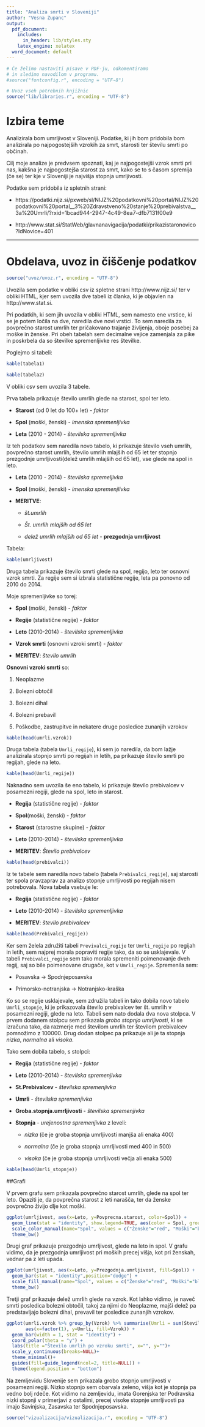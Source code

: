```yaml
---
title: "Analiza smrti v Sloveniji"
author: "Vesna Zupanc"
output:
  pdf_document:
    includes:
      in_header: lib/styles.sty
    latex_engine: xelatex
  word_document: default
---
```


```r
# Če želimo nastaviti pisave v PDF-ju, odkomentiramo
# in sledimo navodilom v programu.
#source("fontconfig.r", encoding = "UTF-8")

# Uvoz vseh potrebnih knjižnic
source("lib/libraries.r", encoding = "UTF-8")
```

# Izbira teme #

Analizirala bom umrljivost v Sloveniji. Podatke, ki jih bom pridobila bom analizirala po najpogostejših vzrokih za smrt, starosti ter številu smrti po občinah.

Cilj moje analize je predvsem spoznati, kaj je najpogostejši vzrok smrti pri nas, kakšna je najpogostejša starost za smrt, kako se to s časom spremija (če se) ter kje v Sloveniji je najvišja stopnja umrljivosti. 

Podatke sem pridobila iz spletnih strani:

* https://podatki.nijz.si/pxweb/sl/NIJZ%20podatkovni%20portal/NIJZ%20podatkovni%20portal__3%20Zdravstveno%20stanje%20prebivalstva__3a%20Umrli/?rxid=1bcad944-2947-4c49-8ea7-dfb7131f00e9

* http://www.stat.si/StatWeb/glavnanavigacija/podatki/prikazistaronovico?IdNovice=401

***

# Obdelava, uvoz in čiščenje podatkov #

```r
source("uvoz/uvoz.r", encoding = "UTF-8")
```

Uvozila sem podatke v obliki csv iz spletne strani http://www.nijz.si/ ter v obliki HTML, kjer sem uvozila dve tabeli iz članka, ki je objavlen na http://www.stat.si. 

Pri podatkih, ki sem jih uvozila v obliki HTML, sem namesto ene vrstice, ki se je potem ločila na dve, naredila dve novi vrstici. To sem naredila za povprečno starost umrlih ter pričakovano trajanje življenja, oboje posebej za moške in ženske. 
Pri obeh tabelah sem decimalne vejice zamenjala za pike in poskrbela da so številke spremenljivke res številke.

Poglejmo si tabeli:

```r
kable(tabela1)
```

\pagebreak

```r
kable(tabela2)
```


V obliki csv sem uvozila 3 tabele. 

Prva tabela prikazuje število umrlih glede na starost, spol ter leto.

  * __Starost__ (od 0 let do 100+ let) - _faktor_
  
  * __Spol__ (moški, ženski) - _imenska spremenljivka_
  
  * __Leta__ (2010 - 2014) - _številska spremenljivka_

Iz teh podatkov sem naredila novo tabelo, ki prikazuje število vseh umrlih, povprečno starost umrlih, število umrlih mlajših od 65 let ter stopnjo prezgodnje umrljivosti(delež umrlih mlajših od 65 let), vse glede na spol in leto. 
  
  * __Leta__ (2010 - 2014) - _številska spremeljivka_
  
  * __Spol__ (moški, ženski) - _imenska spremenjlivka_
  
  * __MERITVE__: 
  
    + _št.umrlih_
         
    + _Št. umrlih mlajših od 65 let_
            
    + _delež umrlih mlajših od 65 let_ - __prezgodnja umrljivost__

Tabela:

```r
kable(umrljivost)
```

Druga tabela prikazuje število smrti glede na spol, regijo, leto ter osnovni vzrok smrti.
Za regije sem si izbrala statistične regije, leta pa ponovno od 2010 do 2014.

Moje spremenljivke so torej:
  
  * __Spol__ (moški, ženski) - _faktor_
  
  * __Regije__ (statistične regije) - _faktor_
  
  * __Leto__ (2010-2014) - _številska spremenljivka_
  
  * __Vzrok smrti__ (osnovni vzroki smrti) - _faktor_
  
  * __MERITEV__: _število umrlih_
  
__Osnovni vzroki smrti__ so:

  1. Neoplazme

  2. Bolezni obtočil

  3. Bolezni dihal

  4. Bolezni prebavil

  5. Poškodbe, zastrupitve in nekatere druge posledice zunanjih vzrokov


```r
kable(head(umrli.vzrok))
```

Druga tabela (tabela `Umrli_regije`), ki sem jo naredila, da bom lažje analizirala stopnjo smrti po regijah in letih, pa prikazuje število smrti po regijah, glede na leto.

```r
kable(head(Umrli_regije))
```


Naknadno sem uvozila še eno tabelo, ki prikazuje število prebivalcev v posamezni regiji, glede na spol, leto in starost.
  
  * __Regija__ (statistične regije) - _faktor_
  
  * __Spol__(moški, ženski) - _faktor_
  
  * __Starost__ (starostne skupine) - _faktor_
  
  * __Leto__ (2010-2014) - _številska spremenljivka_
  
  * __MERITEV__: _Število prebivalcev_

```r
kable(head(prebivalci))
```

Iz te tabele sem naredila novo tabelo (tabela `Prebivalci_regije`), saj starosti ter spola pravzaprav za analizo stopnje umrljivosti po regijah nisem potrebovala. Nova tabela vsebuje le:
  
  * __Regija__ (statistične regije) - _faktor_
  
  * __Leto__ (2010-2014) - _številska spremenljivka_
  
  * __MERITEV__: _število prebivalcev_

```r
kable(head(Prebivalci_regije))
```

Ker sem želela združiti tabeli `Previvalci_regije` ter `Umrli_regije` po regijah in letih, sem najprej morala popraviti regije tako, da so se usklajevale. V tabeli `Prebivalci_regije` sem tako morala spremeniti poimenovanje dveh regij, saj so bile poimenovane drugače, kot v `Umrli_regije`. Spremenila sem:
  
  * Posavska -> Spodnjeposavska
  
  * Primorsko-notranjska -> Notranjsko-kraška
  
Ko so se regije usklajevale, sem združila tabeli in tako dobila novo tabelo `Umrli_stopnje`, ki je prikazovala število prebivalcev ter št. umrlih v posamezni regiji, glede na leto. Tabeli sem nato dodala dva nova stolpca. V prvem dodanem stolpcu sem prikazala _grobo stopnjo umrljivosti_, ki se izračuna tako, da razmerje med številom umrlih ter številom prebivalcev pomnožimo z 100000. Drug dodan stolpec pa prikazuje ali je ta stopnja _nizka_, _normalna_ ali _visoka_.

Tako sem dobila tabelo, s stolpci:

  * __Regija__ (statistične regije) - _faktor_
  
  * __Leto__ (2010-2014) - _številska spremenjivka_
  
  * __St.Prebivalcev__ - _številska spremenjivka_
  
  * __Umrli__ - _številska spremenjivka_

  * __Groba.stopnja.umrljivosti__ - _številska spremenjivka_
  
  * __Stopnja__ - _urejenostna spremenjivka_ z leveli:
    
    + *nizka* (če je groba stopnja umrljivosti manjša ali enaka 400)
    
    + *normalna* (če je groba stopnja umrljivosti med 400 in 500)
    
    + *visoka* (če je groba stopnja umrljivosti večja ali enaka 500)
    
```r

kable(head(Umrli_stopnje))

```


##Grafi

V prvem grafu sem prikazala povprečno starost umrlih, glede na spol ter leto. Opaziti je, da povprečna starost z leti narašča, ter da ženske povprečno živijo dlje kot moški.

```r
ggplot(umrljivost, aes(x=Leto, y=Povprecna.starost, color=Spol)) + 
  geom_line(stat = "identity", show.legend=TRUE, aes(color = Spol, group=Spol)) + 
  scale_color_manual(name="Spol", values = c("Ženske"="red", "Moški"="blue")) + labs(title ="Povprečna starost umrlih")+
  theme_bw()
```

Drugi graf prikazuje prezgodnjo umrljivost, glede na leto in spol. V grafu vidimo, da je prezgodnja umrljivost pri moških precej višja, kot pri ženskah, vednar pa z leti upada.

```r

ggplot(umrljivost, aes(x=Leto, y=Prezgodnja.umrljivost, fill=Spol)) + 
  geom_bar(stat = "identity",position="dodge") + 
  scale_fill_manual(name="Spol", values = c("Ženske"="red", "Moški"="blue")) + labs(title ="Povprečna starost umrlih")+
  theme_bw()

```


Tretji graf prikazuje delež umrlih glede na vzrok. Kot lahko vidimo, je naveč smrti posledica bolezni obtočil, takoj za njimi do Neoplazme, majši delež pa predstavljajo bolezni dihal, prevavil ter posledice zunanjih vzrokov.

```r

ggplot(umrli.vzrok %>% group_by(Vzrok) %>% summarise(Umrli = sum(Število.umrlih)),
       aes(x=factor(1), y=Umrli, fill=Vzrok)) + 
  geom_bar(width = 1, stat = "identity") + 
  coord_polar(theta = "y") + 
  labs(title ="Število umrlih po vzroku smrti", x="", y="")+
  scale_y_continuous(breaks=NULL)+
  theme_minimal()+
  guides(fill=guide_legend(ncol=2, title=NULL)) + 
  theme(legend.position = "bottom")


```

Na zemljevidu Slovenije sem prikazala grobo stopnjo umrljivosti v posamezni regiji. Nizko stopnjo sem obarvala zeleno, višja kot je stopnja pa vedno bolj rdeče. 
Kot vidimo na zemljevidu, imata Gorenjska ter Podravska nizki stopnji v primerjavi z ostalimi, precej visoke stopnje umrljivosti pa imajo Savinjska, Zasavska ter Spodnjeposavska.


```r
source("vizualizacija/vizualizacija.r", encoding = "UTF-8")
```





